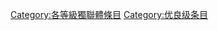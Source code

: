 {{catmore1|[[WikiProject:獨立國家聯合體|WikiProject:獨立國家聯合體]]}}
{{Articles by Quality|topic=独联体|project=獨立國家聯合體|format=toc}}
{{empty category}}
[[Category:各等級獨聯體條目|Category:各等級獨聯體條目]]
[[Category:优良级条目|Category:优良级条目]]